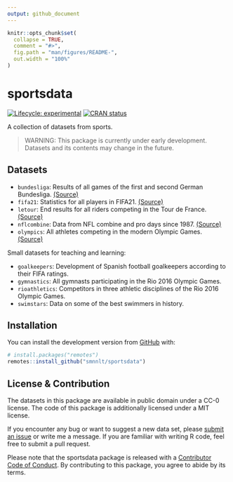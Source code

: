 ```yaml
---
output: github_document
---
```


<!-- README.md is generated from README.Rmd. Please edit that file -->

```r
knitr::opts_chunk$set(
  collapse = TRUE,
  comment = "#>",
  fig.path = "man/figures/README-",
  out.width = "100%"
)
```

# sportsdata

<!-- badges: start -->
[![Lifecycle: experimental](https://img.shields.io/badge/lifecycle-experimental-orange.svg)](https://lifecycle.r-lib.org/articles/stages.html#experimental)
[![CRAN status](https://www.r-pkg.org/badges/version/sportsdata)](https://CRAN.R-project.org/package=sportsdata)
<!-- badges: end -->

A collection of datasets from sports.

> WARNING: This package is currently under early development. Datasets and its contents may change in the future.

## Datasets

* `bundesliga`: Results of all games of the first and second German Bundesliga. [(Source)](https://github.com/camminady/AllBundesligaGamesEver)
* `fifa21`: Statistics for all players in FIFA21. [(Source)](https://www.kaggle.com/bryanb/fifa-player-stats-database)
* `letour`: End results for all riders competing in the Tour de France. [(Source)](https://github.com/camminady/LeTourDataSet)
* `nflcombine`: Data from NFL combine and pro days since 1987. [(Source)](https://github.com/josedv82/public_sport_science_datasets)
* `olympics`: All athletes competing in the modern Olympic Games. [(Source)](https://www.kaggle.com/heesoo37/120-years-of-olympic-history-athletes-and-results)

Small datasets for teaching and learning:

* `goalkeepers`: Development of Spanish football goalkeepers according to their FIFA ratings.
* `gymnastics`: All gymnasts participating in the Rio 2016 Olympic Games.
* `rioathletics`: Competitors in three athletic disciplines of the Rio 2016 Olympic Games.
* `swimstars`: Data on some of the best swimmers in history.

## Installation

You can install the development version from [GitHub](https://github.com/smnnlt/sportsdata) with:

``` r
# install.packages("remotes")
remotes::install_github("smnnlt/sportsdata")
```

## License & Contribution

The datasets in this package are available in public domain under a CC-0 license. The code of this package is additionally licensed under a MIT license.

If you encounter any bug or want to suggest a new data set, please [submit an issue](https://github.com/smnnlt/sportsdata/issues) or write me a message. If you are familiar with writing R code, feel free to submit a pull request.

Please note that the sportsdata package is released with a [Contributor Code of Conduct](https://github.com/smnnlt/sportsdata/blob/master/CODE_OF_CONDUCT.md). By contributing to this package, you agree to abide by its terms.

